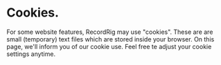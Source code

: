 # Cookies.

For some website features, RecordRig may use "cookies". These are are small (temporary) text files which are stored inside your browser. On this page, we'll inform you of our cookie use. Feel free te adjust your cookie settings anytime.
